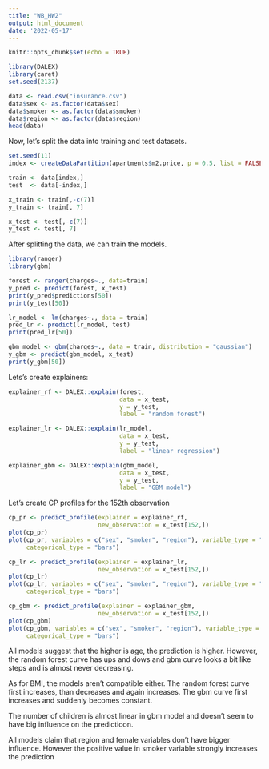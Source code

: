 ```yaml
---
title: "WB_HW2"
output: html_document
date: '2022-05-17'
---
```



```r
knitr::opts_chunk$set(echo = TRUE)
```



```r
library(DALEX)
library(caret)
set.seed(2137)

data <- read.csv("insurance.csv")
data$sex <- as.factor(data$sex)
data$smoker <- as.factor(data$smoker)
data$region <- as.factor(data$region)
head(data)
```
Now, let's split the data into training and test datasets.
```r
set.seed(11)
index <- createDataPartition(apartments$m2.price, p = 0.5, list = FALSE)

train <- data[index,]
test  <- data[-index,]

x_train <- train[,-c(7)]
y_train <- train[, 7]

x_test <- test[,-c(7)]
y_test <- test[, 7]
```

After splitting the data, we can train the models.
```r
library(ranger)
library(gbm)

forest <- ranger(charges~., data=train)
y_pred <- predict(forest, x_test)
print(y_pred$predictions[50])
print(y_test[50])

lr_model <- lm(charges~., data = train)
pred_lr <- predict(lr_model, test)
print(pred_lr[50])

gbm_model <- gbm(charges~., data = train, distribution = "gaussian")
y_gbm <- predict(gbm_model, x_test)
print(y_gbm[50])
```
Lets's create explainers:
```r
explainer_rf <- DALEX::explain(forest, 
                               data = x_test,  
                               y = y_test,
                               label = "random forest")

explainer_lr <- DALEX::explain(lr_model, 
                               data = x_test,  
                               y = y_test,
                               label = "linear regression")

explainer_gbm <- DALEX::explain(gbm_model, 
                               data = x_test,  
                               y = y_test,
                               label = "GBM model")
```
Let's create CP profiles for the 152th observation
```r
cp_pr <- predict_profile(explainer = explainer_rf,
                         new_observation = x_test[152,])
plot(cp_pr)
plot(cp_pr, variables = c("sex", "smoker", "region"), variable_type = "categorical", 
     categorical_type = "bars") 

cp_lr <- predict_profile(explainer = explainer_lr,
                         new_observation = x_test[152,])
plot(cp_lr)
plot(cp_lr, variables = c("sex", "smoker", "region"), variable_type = "categorical", 
     categorical_type = "bars") 

cp_gbm <- predict_profile(explainer = explainer_gbm,
                         new_observation = x_test[152,])
plot(cp_gbm)
plot(cp_gbm, variables = c("sex", "smoker", "region"), variable_type = "categorical", 
     categorical_type = "bars") 
```
All models suggest that the higher is age, the prediction is higher. However, the random forest curve has ups and dows and gbm curve looks a bit like steps and is almost never decreasing.

As for BMI, the models aren't compatible either. The random forest curve first increases, than decreases and again increases. The gbm curve first increases and suddenly becomes constant.

The number of children is almost linear in gbm model and doesn't seem to have big influence on the predictioon.

All models claim that region and female variables don't have bigger influence. However the positive value in smoker variable strongly increases the prediction